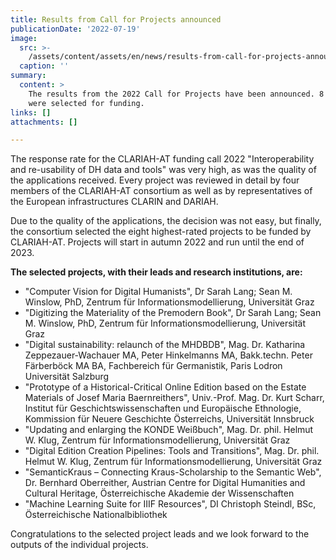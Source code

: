 ```yaml
---
title: Results from Call for Projects announced
publicationDate: '2022-07-19'
image:
  src: >-
    /assets/content/assets/en/news/results-from-call-for-projects-announced/image.png
  caption: ''
summary:
  content: >
    The results from the 2022 Call for Projects have been announced. 8 projects
    were selected for funding.
links: []
attachments: []

---
```


The response rate for the CLARIAH-AT funding call 2022 "Interoperability and re-usability of DH data
and tools" was very high, as was the quality of the applications received. Every project was
reviewed in detail by four members of the CLARIAH-AT consortium as well as by representatives of the
European infrastructures CLARIN and DARIAH.

Due to the quality of the applications, the decision was not easy, but finally, the consortium
selected the eight highest-rated projects to be funded by CLARIAH-AT. Projects will start in autumn
2022 and run until the end of 2023.

**The selected projects, with their leads and research institutions, are:**

* "Computer Vision for Digital Humanists", Dr Sarah Lang; Sean M. Winslow, PhD, Zentrum für
  Informationsmodellierung, Universität Graz
* "Digitizing the Materiality of the Premodern Book", Dr Sarah Lang; Sean M. Winslow, PhD, Zentrum
  für Informationsmodellierung, Universität Graz
* "Digital sustainability: relaunch of the MHDBDB", Mag. Dr. Katharina Zeppezauer-Wachauer MA, Peter
  Hinkelmanns MA, Bakk.techn. Peter Färberböck MA BA, Fachbereich für Germanistik, Paris Lodron
  Universität Salzburg
* "Prototype of a Historical-Critical Online Edition based on the Estate Materials of Josef Maria
  Baernreithers", Univ.-Prof. Mag. Dr. Kurt Scharr, Institut für Geschichtswissenschaften und
  Europäische Ethnologie, Kommission für Neuere Geschichte Österreichs, Universität Innsbruck
* "Updating and enlarging the KONDE Weißbuch", Mag. Dr. phil. Helmut W. Klug, Zentrum für
  Informationsmodellierung, Universität Graz
* "Digital Edition Creation Pipelines: Tools and Transitions", Mag. Dr. phil. Helmut W. Klug,
  Zentrum für Informationsmodellierung, Universität Graz
* "SemanticKraus – Connecting Kraus-Scholarship to the Semantic Web", Dr. Bernhard Oberreither,
  Austrian Centre for Digital Humanities and Cultural Heritage, Österreichische Akademie der
  Wissenschaften
* "Machine Learning Suite for IIIF Resources", DI Christoph Steindl, BSc, Österreichische
  Nationalbibliothek

Congratulations to the selected project leads and we look forward to the outputs of the individual
projects.
